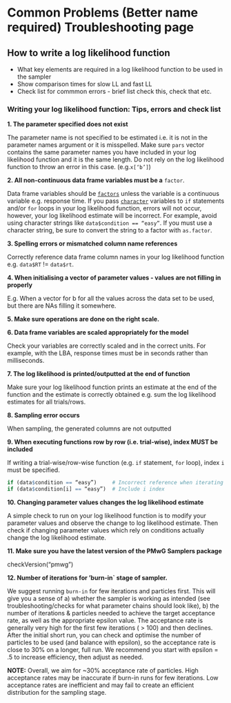 # Common Problems (Better name required) Troubleshooting page {#troubleshoot}

## How to write a log likelihood function

* What key elements are required in a log likelihood function to be used in the sampler
* Show comparison times for slow LL and fast LL
* Check list for commmon errors - brief list check this, check that etc.



### Writing your log likelihood function: Tips, errors and check list



<b>1. The parameter specified does not exist</b>

The parameter name is not specified to be estimated i.e. it is not in the parameter names argument or it is misspelled. Make sure `pars` vector contains the same parameter names you have included in your log likelihood function and it is the same length. Do not rely on the log likelihood function to throw an error in this case. 
 (e.g.`x[‘b’]`)
 
 
<b>2. All non-continuous data frame variables must be a</b> `factor`.


Data frame variables should be [`factors`](https://www.rdocumentation.org/packages/base/versions/3.6.2/topics/factor) unless the variable is a continuous variable e.g. response time.
If you pass [`character`](https://www.rdocumentation.org/packages/base/versions/3.6.2/topics/character) variables to `if` statements and/or `for` loops in your log likelihood function, errors will not occur, however, your log likelihood estimate will be incorrect. For example, 
avoid using character strings like `data$condition == “easy”`. If you must use a character string, be sure to convert the string to a factor with `as.factor`.


<b>3. Spelling errors or mismatched column name references</b>

Correctly reference data frame column names in your log likelihood function e.g. `data$RT` != `data$rt`.

<b>4. When initialising a vector of parameter values - values are not filling in properly</b>

E.g. When  a vector for b for all the values across the data set to be used, but there are NAs filling it somewhere.

<b>5. Make sure operations are done on the right scale.</b>


<b>6. Data frame variables are scaled appropriately for the model</b>

Check your variables are correctly scaled and in the correct units. For example, with the LBA, response times must be in seconds rather than milliseconds.

<b>7. The log likelihood is printed/outputted at the end of function</b>

Make sure your log likelihood function prints an estimate at the end of the function and the estimate is correctly obtained e.g. sum the log likelihood estimates for all trials/rows. 
 
<b>8. Sampling error occurs</b>

When sampling, the generated columns are not outputted
 
<b>9. When executing functions row by row (i.e. trial-wise), index MUST be included</b>

If writing a trial-wise/row-wise function (e.g. `if` statement, `for` loop), index `i` must be specified.
```r
if (data$condition == “easy”)     # Incorrect reference when iterating over variable
if (data$condition[i] == “easy”)  # Include i index
```

<b>10. Changing parameter values changes the log likelihood estimate</b>

A simple check to run on your log likelihood function is to modify your parameter values and observe the change to log likelihood estimate. Then check if changing parameter values which rely on conditions actually change the log likelihood estimate.

<b>11. Make sure you have the latest version of the PMwG Samplers package</b>

checkVersion(“pmwg”)


<b>12. Number of iterations for 'burn-in` stage of sampler.</b>

We suggest running `burn-in` for few iterations and particles first. This will give you a sense of a) whether the sampler is working as intended (see troubleshooting/checks for what parameter chains should look like), b) the number of iterations & particles needed to achieve the target acceptance rate, as well as the appropriate epsilon value. The acceptance rate is generally very high for the first few iterations ( > 100) and then declines. After the initial short run, you can check and  optimise the number of particles to be used (and balance with epsilon), so the acceptance rate is close to 30% on a longer, full run. We recommend you start with epsilon = .5 to increase efficiency, then adjust as needed. 

<b>NOTE:</b> Overall, we aim for ~30% acceptance rate of particles. High acceptance rates may be inaccurate if burn-in runs for few iterations. Low acceptance rates are inefficient and may fail to create an efficient distribution for the sampling stage.  




